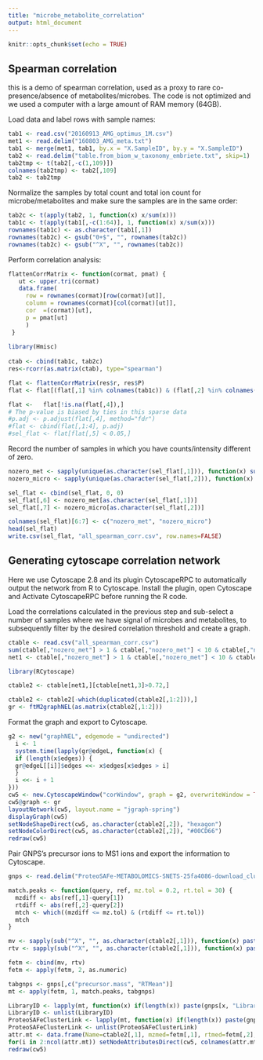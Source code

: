 ```yaml
---
title: "microbe_metabolite_correlation"
output: html_document
---
```


```r
knitr::opts_chunk$set(echo = TRUE)
```

## Spearman correlation

this is a demo of spearman correlation, used as a proxy to rare co-presence/absence of metabolites/microbes. The code is not optimized and we used a computer with a large amount of RAM memory (64GB). 

Load data and label rows with sample names:

```r
tab1 <- read.csv("20160913_AMG_optimus_1M.csv")
met1 <- read.delim("160803_AMG_meta.txt")
tab1 <- merge(met1, tab1, by.x = "X.SampleID", by.y = "X.SampleID")
tab2 <- read.delim("table.from_biom_w_taxonomy_embriete.txt", skip=1)
tab2tmp <- t(tab2[,-c(1,109)]) 
colnames(tab2tmp) <- tab2[,109] 
tab2 <- tab2tmp 
```

Normalize the samples by total count and total ion count for microbe/metabolites and make sure the samples are in the same order:

```r
tab2c <- t(apply(tab2, 1, function(x) x/sum(x))) 
tab1c <- t(apply(tab1[,-c(1:64)], 1, function(x) x/sum(x))) 
rownames(tab1c) <- as.character(tab1[,1]) 
rownames(tab2c) <- gsub("0+$", "", rownames(tab2c)) 
rownames(tab2c) <- gsub("^X", "", rownames(tab2c)) 
```

Perform correlation analysis:

```r
flattenCorrMatrix <- function(cormat, pmat) {
   ut <- upper.tri(cormat)
   data.frame(
     row = rownames(cormat)[row(cormat)[ut]],
     column = rownames(cormat)[col(cormat)[ut]],
     cor  =(cormat)[ut],
     p = pmat[ut]
     )
 }
 
library(Hmisc)
 
ctab <- cbind(tab1c, tab2c)
res<-rcorr(as.matrix(ctab), type="spearman")

flat <- flattenCorrMatrix(res$r, res$P)
flat <- flat[(flat[,1] %in% colnames(tab1c)) & (flat[,2] %in% colnames(tab2c)),]

flat <-   flat[!is.na(flat[,4]),]
# The p-value is biased by ties in this sparse data
#p.adj <- p.adjust(flat[,4], method="fdr")
#flat <- cbind(flat[,1:4], p.adj)
#sel_flat <- flat[flat[,5] < 0.05,]
```

Record the number of samples in which you have counts/intensity different of zero. 

```r
nozero_met <- sapply(unique(as.character(sel_flat[,1])), function(x) sum(tab1c[, x]!=0))
nozero_micro <- sapply(unique(as.character(sel_flat[,2])), function(x) sum(tab2c[, x]!=0))

sel_flat <- cbind(sel_flat, 0, 0)
sel_flat[,6] <- nozero_met[as.character(sel_flat[,1])]
sel_flat[,7] <- nozero_micro[as.character(sel_flat[,2])]

colnames(sel_flat)[6:7] <- c("nozero_met", "nozero_micro")
head(sel_flat)
write.csv(sel_flat, "all_spearman_corr.csv", row.names=FALSE)

```


## Generating cytoscape correlation network

Here we use Cytoscape 2.8 and its plugin CytoscapeRPC to automatically output the network from R to Cytoscape. Install the plugin, open Cytoscape and Activate CytoscapeRPC before running the R code.

Load the correlations calculated in the previous step and sub-select a number of samples where we have signal of microbes and metabolites, to subsequently filter by the desired correlation threshold and create a graph.

```r
ctable <- read.csv("all_spearman_corr.csv")
sum(ctable[,"nozero_met"] > 1 & ctable[,"nozero_met"] < 10 & ctable[,"nozero_micro"] > 1 & ctable[,"nozero_micro"] < 10)
net1 <- ctable[,"nozero_met"] > 1 & ctable[,"nozero_met"] < 10 & ctable[,"nozero_micro"] > 1 & ctable[,"nozero_micro"] < 10

library(RCytoscape)

ctable2 <- ctable[net1,][ctable[net1,3]>0.72,]

ctable2 <- ctable2[-which(duplicated(ctable2[,1:2])),]
gr <- ftM2graphNEL(as.matrix(ctable2[,1:2]))
```

Format the graph and export to Cytoscape.

```r
g2 <- new("graphNEL", edgemode = "undirected")
  i <- 1
  system.time(lapply(gr@edgeL, function(x) {
  if (length(x$edges)) {
  gr@edgeL[[i]]$edges <<- x$edges[x$edges > i]
  }
  i <<- i + 1
}))
cw5 <- new.CytoscapeWindow("corWindow", graph = g2, overwriteWindow = TRUE)
cw5@graph <- gr
layoutNetwork(cw5, layout.name = "jgraph-spring")
displayGraph(cw5)
setNodeShapeDirect(cw5, as.character(ctable2[,2]), "hexagon")
setNodeColorDirect(cw5, as.character(ctable2[,2]), "#00CD66")
redraw(cw5)
```

Pair GNPS's precursor ions to MS1 ions and export the information to Cytoscape.

```r
gnps <- read.delim("ProteoSAFe-METABOLOMICS-SNETS-25fa4086-download_clustered_spectra/clusterinfosummarygroup_attributes_withIDs/558c9adb70e441bdbdf646af9ca2c015..out")

match.peaks <- function(query, ref, mz.tol = 0.2, rt.tol = 30) {
  mzdiff <- abs(ref[,1]-query[1])
  rtdiff <- abs(ref[,2]-query[2])
  mtch <- which((mzdiff <= mz.tol) & (rtdiff <= rt.tol))
  mtch
}

mv <- sapply(sub("^X", "", as.character(ctable2[,1])), function(x) paste(strsplit(x, "\\.")[[1]][1:2], collapse="."))
rtv <- sapply(sub("^X", "", as.character(ctable2[,1])), function(x) paste(strsplit(x, "\\.")[[1]][3]))

fetm <- cbind(mv, rtv)
fetm <- apply(fetm, 2, as.numeric)

tabgnps <- gnps[,c("precursor.mass", "RTMean")]
mt <- apply(fetm, 1, match.peaks, tabgnps)

LibraryID <- lapply(mt, function(x) if(length(x)) paste(gnps[x, "LibraryID"], collapse = ";") else "")
LibraryID <- unlist(LibraryID)
ProteoSAFeClusterLink <- lapply(mt, function(x) if(length(x)) paste(gnps[x, "ProteoSAFeClusterLink"], collapse = ";") else "")
ProteoSAFeClusterLink <- unlist(ProteoSAFeClusterLink)
attr.mt <- data.frame(Name=ctable2[,1], mzmed=fetm[,1], rtmed=fetm[,2], LibraryID, ProteoSAFeClusterLink)
for(i in 2:ncol(attr.mt)) setNodeAttributesDirect(cw5, colnames(attr.mt)[i], "String", as.character(attr.mt[,1]), as.character(attr.mt[,i]))
redraw(cw5)
```
